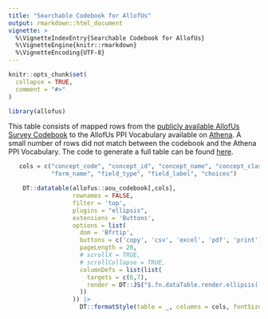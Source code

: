 ```yaml
---
title: "Searchable Codebook for AllofUs"
output: rmarkdown::html_document
vignette: >
  %\VignetteIndexEntry{Searchable Codebook for AllofUs}
  %\VignetteEngine{knitr::rmarkdown}
  %\VignetteEncoding{UTF-8}
---
```


```r
knitr::opts_chunk$set(
  collapse = TRUE,
  comment = "#>"
)
```

<style>
.row>main {
    max-width: 100vw !important;
    width: 94vw !important;
}
.container .template_article {
    max-width: 94vw !important;
}

.container .row {
    justify-content: space-evenly;
}
</style>
```r
library(allofus)
```

This table consists of mapped rows from the [publicly available AllofUs Survey Codebook](https://docs.google.com/spreadsheets/d/1Ey8MScRYZ9QyS4izVYScISLMb62QEhSM-ErbG27dNtw/edit#gid=1832128489)
to the AllofUs PPI Vocabulary available on [Athena](https://athena.ohdsi.org/search-terms/start). A small number of rows did not
match between the codebook and the Athena PPI Vocabulary. The code to generate a full table can be found [here](https://github.com/roux-ohdsi/allofus/blob/main/data-raw/pkg_data.R).

```r
   cols = c("concept_code", "concept_id", "concept_name", "concept_class_id",
            "form_name", "field_type", "field_label", "choices")

    DT::datatable(allofus::aou_codebook[,cols],
                  rownames = FALSE,
                  filter = 'top',
                  plugins = "ellipsis",
                  extensions = 'Buttons',
                  options = list(
                    dom = 'Bfrtip',
                    buttons = c('copy', 'csv', 'excel', 'pdf', 'print'),
                    pageLength = 20,
                    # scrollX = TRUE,
                    # scrollCollapse = TRUE,
                    columnDefs = list(list(
                      targets = c(6,7),
                      render = DT::JS("$.fn.dataTable.render.ellipsis( 20, false )")
                    ))
                  )) |>
                    DT::formatStyle(table = _, columns = cols, fontSize = '80%')
```




